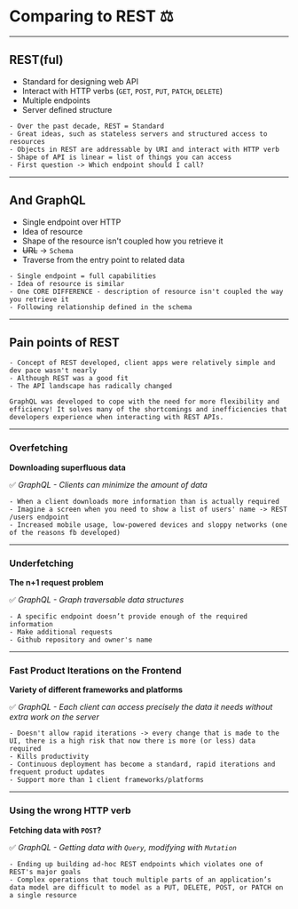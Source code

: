 
# Comparing to REST ⚖️

---

## REST(ful)

- Standard for designing web API
- Interact with HTTP verbs (`GET`, `POST`, `PUT`, `PATCH`, `DELETE`)
- Multiple endpoints
- Server defined structure

```notes
- Over the past decade, REST = Standard
- Great ideas, such as stateless servers and structured access to resources
- Objects in REST are addressable by URI and interact with HTTP verb
- Shape of API is linear = list of things you can access
- First question -> Which endpoint should I call?
```

---

## And GraphQL

- Single endpoint over HTTP
- Idea of resource
- Shape of the resource isn't coupled how you retrieve it
- ~~URL~~ -> `Schema`
- Traverse from the entry point to related data

```notes
- Single endpoint = full capabilities
- Idea of resource is similar
- One CORE DIFFERENCE - description of resource isn't coupled the way you retrieve it
- Following relationship defined in the schema
```

---

## Pain points of REST

```notes
- Concept of REST developed, client apps were relatively simple and dev pace wasn't nearly
- Although REST was a good fit
- The API landscape has radically changed

GraphQL was developed to cope with the need for more flexibility and efficiency! It solves many of the shortcomings and inefficiencies that developers experience when interacting with REST APIs.
```

---

### Overfetching

**Downloading superfluous data**

✅ _GraphQL - Clients can minimize the amount of data_

```notes
- When a client downloads more information than is actually required
- Imagine a screen when you need to show a list of users' name -> REST /users endpoint
- Increased mobile usage, low-powered devices and sloppy networks (one of the reasons fb developed)
```

---

### Underfetching

**The n+1 request problem**

✅ _GraphQL - Graph traversable data structures_

```notes
- A specific endpoint doesn’t provide enough of the required information
- Make additional requests
- Github repository and owner's name
```

---

### Fast Product Iterations on the Frontend

**Variety of different frameworks and platforms**

✅ _GraphQL - Each client can access precisely the data it needs without extra work on the server_

```notes
- Doesn't allow rapid iterations -> every change that is made to the UI, there is a high risk that now there is more (or less) data required
- Kills productivity
- Continuous deployment has become a standard, rapid iterations and frequent product updates
- Support more than 1 client frameworks/platforms
```

---

### Using the wrong HTTP verb

**Fetching data with `POST`?**

✅ _GraphQL - Getting data with `Query`, modifying with `Mutation`_

```notes
- Ending up building ad-hoc REST endpoints which violates one of REST's major goals
- Complex operations that touch multiple parts of an application’s data model are difficult to model as a PUT, DELETE, POST, or PATCH on a single resource
```
